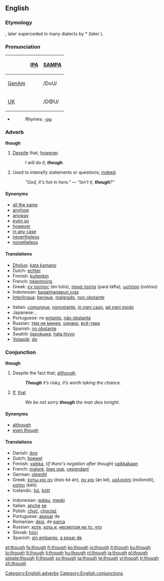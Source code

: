 ==English==

{{rank|also|away|against|148|though|get|eyes|hand}}

===Etymology===
{{etyl|ang}} {{term|þeah|þēah}}, later superceded in many dialects by {{etyl|non}} *{{term||þóh}} (later {{term|þó}}).

===Pronunciation===
{| border=1 cellpadding=5
! !! [[w:IPA|IPA]] !! [[w:SAMPA|SAMPA]]
|-
! [[GenAm]]
| {{IPAchar|/ðoʊ/}} || /DoU/
|-
! [[UK]]
| {{IPAchar|/ðəʊ/}} || /D@U/
|}
* {{audio|en-us-though.ogg|Audio (US)}}
*: Rhymes: [[Rhymes:English:-əʊ|-əʊ]]

===Adverb===
'''though'''

# [[despite|Despite]] that; [[however]].
#: ''I will do it, '''though'''.''
# Used to intensify statements or questions; [[indeed]].
#: ''"God, it's hot in here." — "Isn't it, '''though'''?"''

====Synonyms====
* [[all the same]]
* [[anyhow]]
* [[anyway]]
* [[even so]]
* [[however]]
* [[in any case]]
* [[nevertheless]]
* [[nonetheless]]

====Translations====
{{trans-top|however}}
* [[Dholuo]]: [[kata kamano]]
* Dutch: [[echter]]
* Finnish: [[kuitenkin]]
* French: [[néanmoins]]
* Greek: [[εν τούτοις]] (én tútis), [[παρά ταύτα]] (pará táfta), [[ωστόσο]] (ostóso)
* Indonesian: [[bagaimanapun juga]]
* [[Interlingua]]: [[benque]], [[malgrado]], [[non obstante]]
{{trans-mid}}
* Italian: [[comunque]], [[nonostante]], [[in ogni caso]], [[ad ogni modo]]
* Japanese: {{t|ja|にもかかわらず|tr=nimokakawarazu|sc=Jpan}}, {{t|ja|それでも|tr=soredemo|sc=Jpan}}
* Portuguese: no [[entanto]], [[não obstante]]
* Russian: [[тем не менее]], [[однако]], [[всё-таки]]
* Spanish: [[no obstante]]
* Swahili: [[ijapokuwa]], [[hata hivyo]]
* [[Volapük]]: [[do#Volapük|do]]
{{trans-bottom}}

===Conjunction===
'''though'''

# Despite the fact that; [[although]].
#: '''''Though''' it’s risky, it’s worth taking the chance.''
# [[if|If]], [[that]] {{italbrac|now obsolete except in [[as though]]}}
#: ''We be not sorry '''though''' the man dies tonight.''

====Synonyms====
* [[although]]
* [[even though]]

====Translations====
{{trans-top|although}}
* Danish: [[dog]]
* Dutch: [[hoewel]]
* Finnish: [[vaikka]], (''if there's negation after though'') [[vaikkakaan]]
* French: [[malgré]], [[bien que]], [[cependant]]
* German: [[obwohl]]
* Greek: [[έστω και αν]] (ésto ké án), [[αν και]] (án ké), [[μολονότι]] (mólonóti), [[καίτοι]] (kéti)
* Icelandic: [[þó]], [[þótt]]
{{trans-mid}}
* Indonesian: [[walau]], [[meski]]
* Italian: [[anche]] [[se]]
* Polish: [[choć]], [[chociaż]]
* Portuguese: [[apesar]] de
* Romanian: [[desi]], de [[parca]]
* Russian: [[хотя]], [[хоть и]], [[несмотря на то, что]]
* Slovak: [[hoci]]
* Spanish: [[sin embargo]], [[a pesar de]]
{{trans-bottom}}

[[Category:English adverbs]]
[[Category:English conjunctions]]

[[et:though]]
[[fa:though]]
[[fr:though]]
[[ko:though]]
[[io:though]]
[[it:though]]
[[ku:though]]
[[lo:though]]
[[lt:though]]
[[li:though]]
[[hu:though]]
[[nl:though]]
[[ja:though]]
[[pl:though]]
[[simple:though]]
[[fi:though]]
[[sv:though]]
[[ta:though]]
[[te:though]]
[[vi:though]]
[[tr:though]]
[[zh:though]]